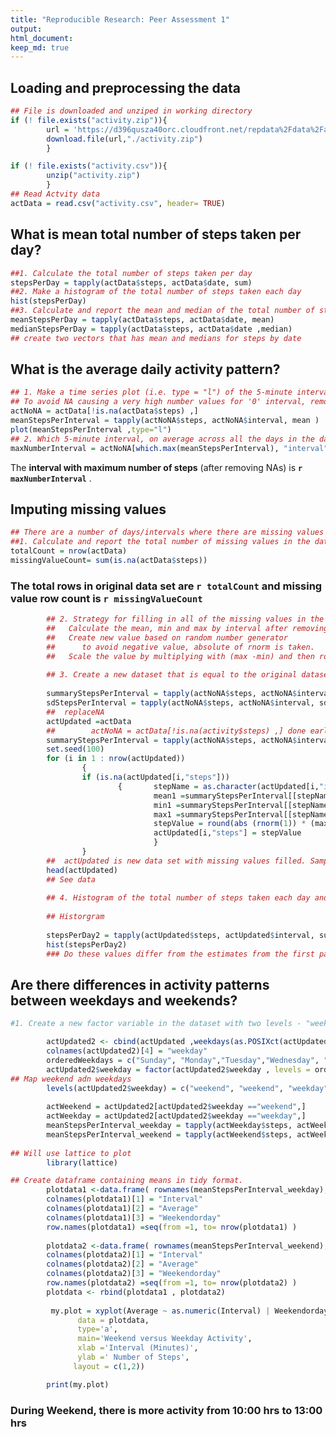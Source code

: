 ```yaml
---
title: "Reproducible Research: Peer Assessment 1"
output: 
html_document:
keep_md: true
---
```



## Loading and preprocessing the data

```r
## File is downloaded and unziped in working directory
if (! file.exists("activity.zip")){
        url = 'https://d396qusza40orc.cloudfront.net/repdata%2Fdata%2Factivity.zip'
        download.file(url,"./activity.zip")
        }

if (! file.exists("activity.csv")){
        unzip("activity.zip")
        }
## Read Actvity data
actData = read.csv("activity.csv", header= TRUE)

```

## What is mean total number of steps taken per day?
``` r
##1. Calculate the total number of steps taken per day
stepsPerDay = tapply(actData$steps, actData$date, sum)
##2. Make a histogram of the total number of steps taken each day
hist(stepsPerDay)
##3. Calculate and report the mean and median of the total number of steps taken per day
meanStepsPerDay = tapply(actData$steps, actData$date, mean)
medianStepsPerDay = tapply(actData$steps, actData$date ,median)
## create two vectors that has mean and medians for steps by date
```


## What is the average daily activity pattern?
``` r
## 1. Make a time series plot (i.e. type = "l") of the 5-minute interval (x-axis) and the average number of steps taken, averaged across all days (y-axis)
## To avoid NA causing a very high number values for '0' interval, remove the NAs before ploting the data.
actNoNA = actData[!is.na(actData$steps) ,]
meanStepsPerInterval = tapply(actNoNA$steps, actNoNA$interval, mean )
plot(meanStepsPerInterval ,type="l")
## 2. Which 5-minute interval, on average across all the days in the dataset, contains the maximum number of steps?
maxNumberInterval = actNoNA[which.max(meanStepsPerInterval), "interval"]
```
The **interval with maximum number of steps** (after removing NAs) is **`r maxNumberInterval`** .

## Imputing missing values

``` r
## There are a number of days/intervals where there are missing values (coded as NA). The NAs are substitute.
##1. Calculate and report the total number of missing values in the dataset (i.e. the total number of rows with NAs)
totalCount = nrow(actData)        
missingValueCount= sum(is.na(actData$steps))
```

### The total rows in original data set are `r totalCount` and missing value row count is `r missingValueCount`
``` r

        ## 2. Strategy for filling in all of the missing values in the dataset is
        ##   Calculate the mean, min and max by interval after removing the NAs. 
        ##   Create new value based on random number generator 
        ##      to avoid negative value, absolute of rnorm is taken.
        ##   Scale the value by multiplying with (max -min) and then rounding to integer.
        
        ## 3. Create a new dataset that is equal to the original dataset but with the missing data filled in.
        
        summaryStepsPerInterval = tapply(actNoNA$steps, actNoNA$interval, summary)
        sdStepsPerInterval = tapply(actNoNA$steps, actNoNA$interval, sd)
        ##  replaceNA
        actUpdated =actData
        ##        actNoNA = actData[!is.na(activity$steps) ,] done earlier
        summaryStepsPerInterval = tapply(actNoNA$steps, actNoNA$interval, summary)
        set.seed(100)                
        for (i in 1 : nrow(actUpdated))
                {
                if (is.na(actUpdated[i,"steps"]))
                        {       stepName = as.character(actUpdated[i,"interval"])
                                mean1 =summaryStepsPerInterval[[stepName]]["Mean"]
                                min1 =summaryStepsPerInterval[[stepName]]["Min."]
                                max1 =summaryStepsPerInterval[[stepName]]["Max."]
                                stepValue = round(abs (rnorm(1)) * (max1-min1),0)
                                actUpdated[i,"steps"] = stepValue
                                }
                }
        ##  actUpdated is new data set with missing values filled. Sample values after update are
        head(actUpdated)
        ## See data
        
        ## 4. Histogram of the total number of steps taken each day and Calculate and report the mean and median total number of steps taken per day. 
        
        ## Historgram
        
        stepsPerDay2 = tapply(actUpdated$steps, actUpdated$interval, sum)
        hist(stepsPerDay2)
        ### Do these values differ from the estimates from the first part of the assignment? What is the impact of imputing missing data on the estimates of the total daily number of steps?

```



## Are there differences in activity patterns between weekdays and weekends?

``` r
#1. Create a new factor variable in the dataset with two levels - "weekday" and "weekend" indicating whether a given date is a weekday or weekend day.

        actUpdated2 <- cbind(actUpdated ,weekdays(as.POSIXct(actUpdated$date , format='%Y-%m-%d')))
        colnames(actUpdated2)[4] = "weekday"
        orderedWeekdays = c("Sunday", "Monday","Tuesday","Wednesday", "Thursday","Friday", "Saturday")
        actUpdated2$weekday = factor(actUpdated2$weekday , levels = orderedWeekdays)
## Map weekend adn weekdays
        levels(actUpdated2$weekday) = c("weekend", "weekend", "weekday" , "weekday", "weekday", "weekday", "weekday")
        
        actWeekend = actUpdated2[actUpdated2$weekday =="weekend",]
        actWeekday = actUpdated2[actUpdated2$weekday =="weekday",]
        meanStepsPerInterval_weekday = tapply(actWeekday$steps, actWeekday$interval ,mean)
        meanStepsPerInterval_weekend = tapply(actWeekend$steps, actWeekend$interval ,mean)
        
## Will use lattice to plot        
        library(lattice)

## Create dataframe containing means in tidy format.
        plotdata1 <-data.frame( rownames(meanStepsPerInterval_weekday),meanStepsPerInterval_weekday,'Weekday')
        colnames(plotdata1)[1] = "Interval"
        colnames(plotdata1)[2] = "Average"
        colnames(plotdata1)[3] = "Weekendorday"
        row.names(plotdata1) =seq(from =1, to= nrow(plotdata1) )
        
        plotdata2 <-data.frame( rownames(meanStepsPerInterval_weekend),meanStepsPerInterval_weekend,'Weekend')
        colnames(plotdata2)[1] = "Interval"
        colnames(plotdata2)[2] = "Average"
        colnames(plotdata2)[3] = "Weekendorday"
        row.names(plotdata2) =seq(from =1, to= nrow(plotdata2) )
        plotdata <- rbind(plotdata1 , plotdata2)
        
         my.plot = xyplot(Average ~ as.numeric(Interval) | Weekendorday ,
               data = plotdata,
               type='a',
               main='Weekend versus Weekday Activity',
               xlab ='Interval (Minutes)',
               ylab =' Number of Steps',
              layout = c(1,2))

        print(my.plot)

```
### During Weekend, there is more activity from 10:00 hrs to 13:00 hrs

